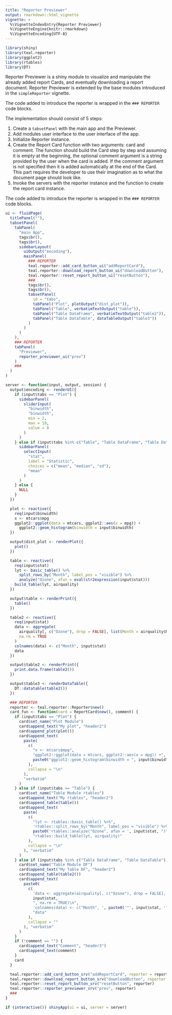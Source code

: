 ```yaml
---
title: "Reporter Previewer"
output: rmarkdown::html_vignette
vignette: >
  %\VignetteIndexEntry{Reporter Previewer}
  %\VignetteEngine{knitr::rmarkdown}
  %\VignetteEncoding{UTF-8}
---
```


```r
library(shiny)
library(teal.reporter)
library(ggplot2)
library(rtables)
library(DT)
```

Reporter Previewer is a shiny module to visualize and manipulate the already added report Cards, and eventually downloading a report document.
Reporter Previewer is extended by the base modules introduced in the `simpleReporter` vignette.

The code added to introduce the reporter is wrapped in the `### REPORTER` code blocks.

The implementation should consist of 5 steps:

1. Create a `tabsetPanel` with the main app and the Previewer.
2. Add modules user interface to the user interface of the app.
3. Initialize Reporter instance.
4. Create the Report Card function with two arguments: card and comment.
The function should build the Card step by step and assuming it is empty at the beginning,
the optional comment argument is a string provided by the user when the card is added.
If the comment argument is not specified then it is added automatically at the end of the Card.
This part requires the developer to use their imagination as to what the document page should look like.
5. Invoke the servers with the reporter instance and the function to create the report card instance.

The code added to introduce the reporter is wrapped in the `### REPORTER` code blocks.

```r
ui <- fluidPage(
  titlePanel(""),
  tabsetPanel(
    tabPanel(
      "main App",
      tags$br(),
      tags$br(),
      sidebarLayout(
        uiOutput("encoding"),
        mainPanel(
          ### REPORTER
          teal.reporter::add_card_button_ui("addReportCard"),
          teal.reporter::download_report_button_ui("downloadButton"),
          teal.reporter::reset_report_button_ui("resetButton"),
          ###
          tags$br(),
          tags$br(),
          tabsetPanel(
            id = "tabs",
            tabPanel("Plot", plotOutput("dist_plot")),
            tabPanel("Table", verbatimTextOutput("table")),
            tabPanel("Table DataFrame", verbatimTextOutput("table2")),
            tabPanel("Table DataTable", dataTableOutput("table3"))
          )
        )
      )
    ),
    ### REPORTER
    tabPanel(
      "Previewer",
      reporter_previewer_ui("prev")
    )
    ###
  )
)

server <- function(input, output, session) {
  output$encoding <- renderUI({
    if (input$tabs == "Plot") {
      sidebarPanel(
        sliderInput(
          "binwidth",
          "binwidth",
          min = 2,
          max = 10,
          value = 8
        )
      )
    } else if (input$tabs %in% c("Table", "Table DataFrame", "Table DataTable")) {
      sidebarPanel(
        selectInput(
          "stat",
          label = "Statistic",
          choices = c("mean", "median", "sd"),
          "mean"
        )
      )
    } else {
      NULL
    }
  })

  plot <- reactive({
    req(input$binwidth)
    x <- mtcars$mpg
    ggplot2::ggplot(data = mtcars, ggplot2::aes(x = mpg)) +
      ggplot2::geom_histogram(binwidth = input$binwidth)
  })

  output$dist_plot <- renderPlot({
    plot()
  })

  table <- reactive({
    req(input$stat)
    lyt <- basic_table() %>%
      split_rows_by("Month", label_pos = "visible") %>%
      analyze("Ozone", afun = eval(str2expression(input$stat)))
    build_table(lyt, airquality)
  })

  output$table <- renderPrint({
    table()
  })

  table2 <- reactive({
    req(input$stat)
    data <- aggregate(
      airquality[, c("Ozone"), drop = FALSE], list(Month = airquality$Month), get(input$stat),
      na.rm = TRUE
    )
    colnames(data) <- c("Month", input$stat)
    data
  })

  output$table2 <- renderPrint({
    print.data.frame(table2())
  })

  output$table3 <- renderDataTable({
    DT::datatable(table2())
  })

  ### REPORTER
  reporter <- teal.reporter::Reporter$new()
  card_fun <- function(card = ReportCard$new(), comment) {
    if (input$tabs == "Plot") {
      card$set_name("Plot Module")
      card$append_text("My plot", "header2")
      card$append_plot(plot())
      card$append_text(
        paste(
          c(
            "x <- mtcars$mpg",
            "ggplot2::ggplot(data = mtcars, ggplot2::aes(x = mpg)) +",
            paste0("ggplot2::geom_histogram(binwidth = ", input$binwidth, ")")
          ),
          collapse = "\n"
        ),
        "verbatim"
      )
    } else if (input$tabs == "Table") {
      card$set_name("Table Module rtables")
      card$append_text("My rtables", "header2")
      card$append_table(table())
      card$append_text(
        paste(
          c(
            "lyt <- rtables::basic_table() %>%",
            'rtables::split_rows_by("Month", label_pos = "visible") %>%',
            paste0('rtables::analyze("Ozone", afun = ', input$stat, ")"),
            "rtables::build_table(lyt, airquality)"
          ),
          collapse = "\n"
        ), "verbatim"
      )
    } else if (input$tabs %in% c("Table DataFrame", "Table DataTable")) {
      card$set_name("Table Module DF")
      card$append_text("My Table DF", "header2")
      card$append_table(table2())
      card$append_text(
        paste0(
          c(
            'data <- aggregate(airquality[, c("Ozone"), drop = FALSE], list(Month = airquality$Month), ',
            input$stat,
            ", na.rm = TRUE)\n",
            'colnames(data) <- c("Month", ', paste0('"', input$stat, '"'), ")\n",
            "data"
          ),
          collapse = ""
        ), "verbatim"
      )
    }
    if (!comment == "") {
      card$append_text("Comment", "header3")
      card$append_text(comment)
    }
    card
  }

  teal.reporter::add_card_button_srv("addReportCard", reporter = reporter, card_fun = card_fun)
  teal.reporter::download_report_button_srv("downloadButton", reporter = reporter)
  teal.reporter::reset_report_button_srv("resetButton", reporter)
  teal.reporter::reporter_previewer_srv("prev", reporter)
  ###
}

if (interactive()) shinyApp(ui = ui, server = server)
```
